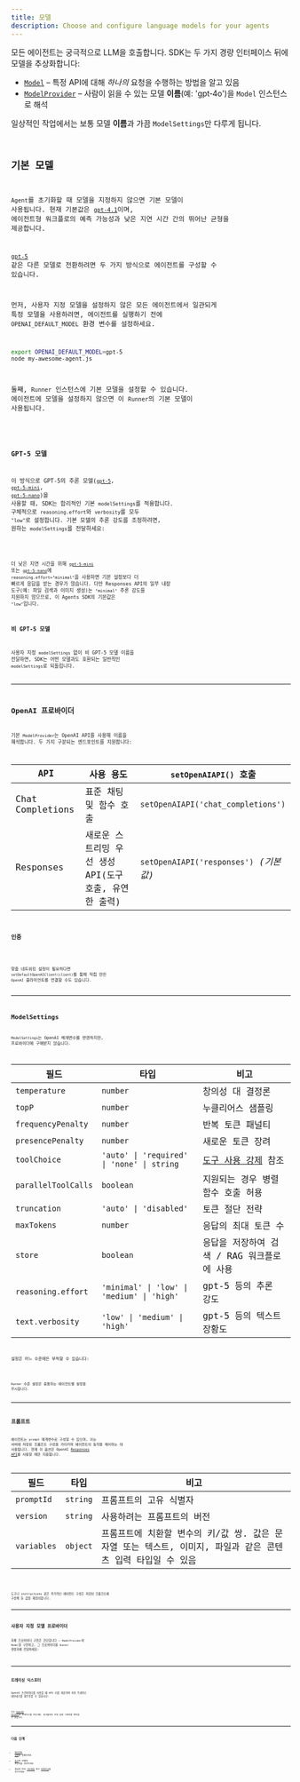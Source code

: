 ```yaml
---
title: 모델
description: Choose and configure language models for your agents
---
```



모든 에이전트는 궁극적으로 LLM을 호출합니다. SDK는 두 가지 경량 인터페이스 뒤에 모델을 추상화합니다:

- [`Model`](/openai-agents-js/openai/agents/interfaces/model) – 특정 API에 대해 _하나의_ 요청을 수행하는 방법을 알고 있음
- [`ModelProvider`](/openai-agents-js/openai/agents/interfaces/modelprovider) – 사람이 읽을 수 있는 모델 **이름**(예: 'gpt‑4o')을 `Model` 인스턴스로 해석

일상적인 작업에서는 보통 모델 **이름**과 가끔 `ModelSettings`만 다루게 됩니다.

<Code
  lang="typescript"
  code={agentWithModelExample}
  title="에이전트별 모델 지정"
/>

## 기본 모델

`Agent`를 초기화할 때 모델을 지정하지 않으면 기본 모델이 사용됩니다. 현재 기본값은 [`gpt-4.1`](https://platform.openai.com/docs/models/gpt-4.1)이며, 에이전트형 워크플로의 예측 가능성과 낮은 지연 시간 간의 뛰어난 균형을 제공합니다.

[`gpt-5`](https://platform.openai.com/docs/models/gpt-5) 같은 다른 모델로 전환하려면 두 가지 방식으로 에이전트를 구성할 수 있습니다.

먼저, 사용자 지정 모델을 설정하지 않은 모든 에이전트에서 일관되게 특정 모델을 사용하려면, 에이전트를 실행하기 전에 `OPENAI_DEFAULT_MODEL` 환경 변수를 설정하세요.

```bash
export OPENAI_DEFAULT_MODEL=gpt-5
node my-awesome-agent.js
```

둘째, `Runner` 인스턴스에 기본 모델을 설정할 수 있습니다. 에이전트에 모델을 설정하지 않으면 이 `Runner`의 기본 모델이 사용됩니다.

<Code
  lang="typescript"
  code={runnerWithModelExample}
  title="Runner에 기본 모델 설정"
/>

### GPT-5 모델

이 방식으로 GPT-5의 추론 모델([`gpt-5`](https://platform.openai.com/docs/models/gpt-5), [`gpt-5-mini`](https://platform.openai.com/docs/models/gpt-5-mini), [`gpt-5-nano`](https://platform.openai.com/docs/models/gpt-5-nano))을 사용할 때, SDK는 합리적인 기본 `modelSettings`를 적용합니다. 구체적으로 `reasoning.effort`와 `verbosity`를 모두 `"low"`로 설정합니다. 기본 모델의 추론 강도를 조정하려면, 원하는 `modelSettings`를 전달하세요:

<Code
  lang="typescript"
  code={gpt5DefaultModelSettingsExample}
  title="GPT-5 기본 설정 사용자 지정"
/>

더 낮은 지연 시간을 위해 [`gpt-5-mini`](https://platform.openai.com/docs/models/gpt-5-mini) 또는 [`gpt-5-nano`](https://platform.openai.com/docs/models/gpt-5-nano)에 `reasoning.effort="minimal"`을 사용하면 기본 설정보다 더 빠르게 응답을 받는 경우가 많습니다. 다만 Responses API의 일부 내장 도구(예: 파일 검색과 이미지 생성)는 `"minimal"` 추론 강도를 지원하지 않으므로, 이 Agents SDK의 기본값은 `"low"`입니다.

### 비 GPT-5 모델

사용자 지정 `modelSettings` 없이 비 GPT-5 모델 이름을 전달하면, SDK는 어떤 모델과도 호환되는 일반적인 `modelSettings`로 되돌립니다.

---

## OpenAI 프로바이더

기본 `ModelProvider`는 OpenAI API를 사용해 이름을 해석합니다. 두 가지 구분되는 엔드포인트를 지원합니다:

| API              | 사용 용도                                             | `setOpenAIAPI()` 호출                  |
| ---------------- | ----------------------------------------------------- | -------------------------------------- |
| Chat Completions | 표준 채팅 및 함수 호출                                | `setOpenAIAPI('chat_completions')`     |
| Responses        | 새로운 스트리밍 우선 생성 API(도구 호출, 유연한 출력) | `setOpenAIAPI('responses')` _(기본값)_ |

### 인증

<Code
  lang="typescript"
  code={setDefaultOpenAIKeyExample}
  title="기본 OpenAI 키 설정"
/>

맞춤 네트워킹 설정이 필요하다면 `setDefaultOpenAIClient(client)`를 통해 직접 만든 `OpenAI` 클라이언트를 연결할 수도 있습니다.

---

## ModelSettings

`ModelSettings`는 OpenAI 매개변수를 반영하지만, 프로바이더에 구애받지 않습니다.

| 필드                | 타입                                       | 비고                                                                       |
| ------------------- | ------------------------------------------ | -------------------------------------------------------------------------- |
| `temperature`       | `number`                                   | 창의성 대 결정론                                                           |
| `topP`              | `number`                                   | 누클리어스 샘플링                                                          |
| `frequencyPenalty`  | `number`                                   | 반복 토큰 패널티                                                           |
| `presencePenalty`   | `number`                                   | 새로운 토큰 장려                                                           |
| `toolChoice`        | `'auto' \| 'required' \| 'none' \| string` | [도구 사용 강제](/openai-agents-js/ko/guides/agents#forcing-tool-use) 참조 |
| `parallelToolCalls` | `boolean`                                  | 지원되는 경우 병렬 함수 호출 허용                                          |
| `truncation`        | `'auto' \| 'disabled'`                     | 토큰 절단 전략                                                             |
| `maxTokens`         | `number`                                   | 응답의 최대 토큰 수                                                        |
| `store`             | `boolean`                                  | 응답을 저장하여 검색 / RAG 워크플로에 사용                                 |
| `reasoning.effort`  | `'minimal' \| 'low' \| 'medium' \| 'high'` | gpt-5 등의 추론 강도                                                       |
| `text.verbosity`    | `'low' \| 'medium' \| 'high'`              | gpt-5 등의 텍스트 장황도                                                   |

설정은 어느 수준에든 부착할 수 있습니다:

<Code lang="typescript" code={modelSettingsExample} title="모델 설정" />

`Runner` 수준 설정은 충돌하는 에이전트별 설정을 무시합니다.

---

## 프롬프트

에이전트는 `prompt` 매개변수로 구성할 수 있으며, 이는 서버에 저장된 프롬프트 구성을 가리키며 에이전트의 동작을 제어하는 데 사용됩니다. 현재 이 옵션은 OpenAI [Responses API](https://platform.openai.com/docs/api-reference/responses)를 사용할 때만 지원됩니다.

| 필드        | 타입     | 비고                                                                                                       |
| ----------- | -------- | ---------------------------------------------------------------------------------------------------------- |
| `promptId`  | `string` | 프롬프트의 고유 식별자                                                                                     |
| `version`   | `string` | 사용하려는 프롬프트의 버전                                                                                 |
| `variables` | `object` | 프롬프트에 치환할 변수의 키/값 쌍. 값은 문자열 또는 텍스트, 이미지, 파일과 같은 콘텐츠 입력 타입일 수 있음 |

<Code
  lang="typescript"
  code={promptIdExample}
  title="프롬프트가 있는 에이전트"
/>

도구나 instructions 같은 추가적인 에이전트 구성은 저장된 프롬프트에 구성해 둔 값을 재정의합니다.

---

## 사용자 지정 모델 프로바이더

자체 프로바이더 구현은 간단합니다 – `ModelProvider`와 `Model`을 구현하고, 그 프로바이더를 `Runner` 생성자에 전달하세요:

<Code
  lang="typescript"
  code={modelCustomProviderExample}
  title="최소한의 커스텀 프로바이더"
/>

---

## 트레이싱 익스포터

OpenAI 프로바이더를 사용할 때 API 키를 제공하여 자동 트레이스 내보내기를 옵트인할 수 있습니다:

<Code
  lang="typescript"
  code={setTracingExportApiKeyExample}
  title="트레이싱 익스포터"
/>

이는 [OpenAI 대시보드](https://platform.openai.com/traces)로 트레이스를 전송하며, 워크플로의 전체 실행 그래프를 확인할 수 있습니다.

---

## 다음 단계

- [에이전트 실행](/openai-agents-js/ko/guides/running-agents)을 살펴보세요
- [도구](/openai-agents-js/ko/guides/tools)로 모델에 초능력을 부여하세요
- 필요에 따라 [가드레일](/openai-agents-js/ko/guides/guardrails) 또는 [트레이싱](/openai-agents-js/ko/guides/tracing)을 추가하세요
